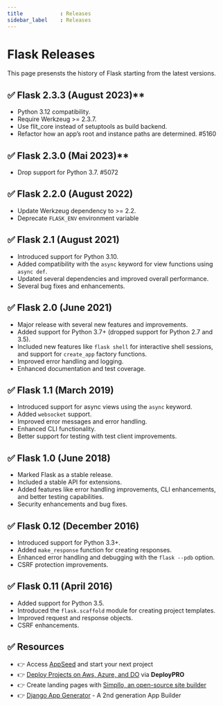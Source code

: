 ```yaml
---
title            : Releases
sidebar_label    : Releases
---
```


# Flask Releases

This page presensts the history of Flask starting from the latest versions.

## ✅ **Flask 2.3.3 (August 2023)****

- Python 3.12 compatibility.
- Require Werkzeug >= 2.3.7.
- Use flit_core instead of setuptools as build backend.
- Refactor how an app’s root and instance paths are determined. #5160

## ✅ **Flask 2.3.0 (Mai 2023)****

- Drop support for Python 3.7. #5072

## ✅ **Flask 2.2.0 (August 2022)**

- Update Werkzeug dependency to >= 2.2.
- Deprecate `FLASK_ENV` environment variable

## ✅ **Flask 2.1 (August 2021)**

- Introduced support for Python 3.10.
- Added compatibility with the `async` keyword for view functions using `async def`.
- Updated several dependencies and improved overall performance.
- Several bug fixes and enhancements.

## ✅ **Flask 2.0 (June 2021)**

- Major release with several new features and improvements.
- Added support for Python 3.7+ (dropped support for Python 2.7 and 3.5).
- Included new features like `flask shell` for interactive shell sessions, and support for `create_app` factory functions.
- Improved error handling and logging.
- Enhanced documentation and test coverage.

## ✅ **Flask 1.1 (March 2019)**

- Introduced support for async views using the `async` keyword.
- Added `websocket` support.
- Improved error messages and error handling.
- Enhanced CLI functionality.
- Better support for testing with test client improvements.

## ✅ **Flask 1.0 (June 2018)**

- Marked Flask as a stable release.
- Included a stable API for extensions.
- Added features like error handling improvements, CLI enhancements, and better testing capabilities.
- Security enhancements and bug fixes.

## ✅ **Flask 0.12 (December 2016)**

- Introduced support for Python 3.3+.
- Added `make_response` function for creating responses.
- Enhanced error handling and debugging with the `flask --pdb` option.
- CSRF protection improvements.

## ✅  **Flask 0.11 (April 2016)**

- Added support for Python 3.5.
- Introduced the `flask.scaffold` module for creating project templates.
- Improved request and response objects.
- CSRF enhancements.

## ✅ Resources 

- 👉 Access [AppSeed](https://appseed.us/) and start your next project
- 👉 [Deploy Projects on Aws, Azure, and DO](https://www.docs.deploypro.dev/) via **DeployPRO**
- 👉 Create landing pages with [Simpllo, an open-source site builder](https://www.simpllo.com/)
- 👉 [Django App Generator](https://app-generator.dev/django/) - A 2nd generation App Builder
